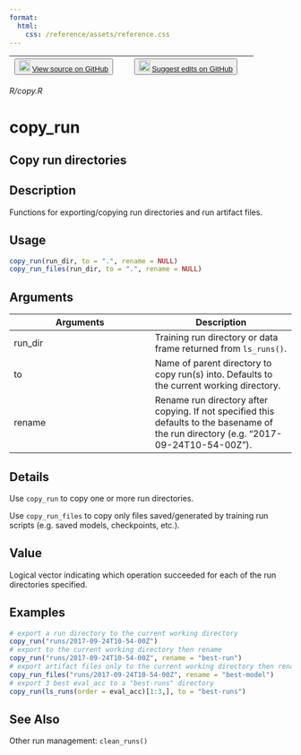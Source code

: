 ```yaml
---
format:
  html:
    css: /reference/assets/reference.css
---
```


| <button class="button"> ![](/reference/assets/GitHub-Mark-32px.png){width="20"} [View source on GitHub](https://github.com/rstudio/tfruns//blob/main/R/copy.R) </button> | <button class="button"> ![](/reference/assets/GitHub-Mark-32px.png){width="20"} [Suggest edits on GitHub](https://github.com/rstudio/tfruns//edit/main/R/copy.R) </button> |
|:------------------------------:|:--------------------------------------:|

*R/copy.R*

# copy_run

## Copy run directories

## Description
Functions for exporting/copying run directories and run artifact files. 


## Usage
```r
copy_run(run_dir, to = ".", rename = NULL) 
copy_run_files(run_dir, to = ".", rename = NULL) 
```

## Arguments
|Arguments|Description|
|---|---|
| run_dir | Training run directory or data frame returned from `ls_runs()`. |
| to | Name of parent directory to copy run(s) into. Defaults to the current working directory. |
| rename | Rename run directory after copying. If not specified this defaults to the basename of the run directory (e.g. "2017-09-24T10-54-00Z"). |

## Details

Use `copy_run` to copy one or more run directories. 

Use `copy_run_files` to copy only files saved/generated by training run scripts (e.g. saved models, checkpoints, etc.). 


## Value
Logical vector indicating which operation succeeded for each of the run directories specified. 


## Examples
```r
# export a run directory to the current working directory 
copy_run("runs/2017-09-24T10-54-00Z") 
# export to the current working directory then rename 
copy_run("runs/2017-09-24T10-54-00Z", rename = "best-run") 
# export artifact files only to the current working directory then rename 
copy_run_files("runs/2017-09-24T10-54-00Z", rename = "best-model") 
# export 3 best eval_acc to a "best-runs" directory 
copy_run(ls_runs(order = eval_acc)[1:3,], to = "best-runs") 
```

## See Also
Other run management:  `clean_runs()`

